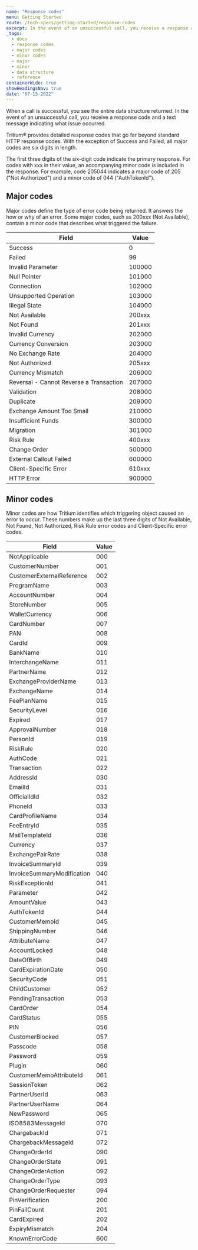```yaml
---
name: "Response codes"
menu: Getting Started
route: /tech-specs/getting-started/response-codes
excerpt: In the event of an unsuccessful call, you receive a response code and a text message indicating what issue occurred.
_tags:
  - docs
  - response codes
  - major codes
  - minor codes 
  - major
  - minor
  - data structure
  - reference
containerWide: true
showHeadingsNav: true
date: "07-15-2022"
---
```


When a call is successful, you see the entire data structure returned. In the event of an unsuccessful call, you receive a response code and a text message indicating what issue occurred.

Tritium® provides detailed response codes that go far beyond standard HTTP response codes. With the exception of Success and Failed, all major codes are six digits in length.

The first three digits of the six-digit code indicate the primary response. For codes with xxx in their value, an accompanying minor code is included in the response. For example, code 205044 indicates a major code of 205 ("Not Authorized") and a minor code of 044 ("AuthTokenId"). 

## Major codes

Major codes define the type of error code being returned. It answers the how or why of an error. Some major codes, such as 200xxx (Not Available), contain a minor code that describes what triggered the failure.

| Field |	Value |
| -- | -- |
| Success |	0 |
| Failed |	99 |
| Invalid Parameter |	100000 |
| Null Pointer |	101000 |
| Connection |	102000 |
| Unsupported Operation |	103000 |
| Illegal State |	104000 |
| Not Available |	200xxx |
| Not Found |	201xxx |
| Invalid Currency |	202000 |
| Currency Conversion |	203000 |
| No Exchange Rate |	204000 |
| Not Authorized |	205xxx |
| Currency Mismatch |	206000 |
| Reversal - Cannot Reverse a Transaction |	207000 |
| Validation |	208000 |
| Duplicate |	209000 |
| Exchange Amount Too Small |	210000 |
| Insufficient Funds |	300000 |
| Migration | 301000 |
| Risk Rule |	400xxx |
| Change Order |	500000 |
| External Callout Failed |	600000 |
| Client-Specific Error |	610xxx |
| HTTP Error | 900000 | 

## Minor codes

Minor codes are how Tritium identifies which triggering object caused an error to occur. These numbers make up the last three digits of Not Available, Not Found, Not Authorized, Risk Rule error codes and Client-Specific error codes. 

|Field | Value |
| -- | -- |
| NotApplicable |	000 |
| CustomerNumber |	001 |
| CustomerExternalReference |	002 |
| ProgramName |	003 |
| AccountNumber |	004 |
| StoreNumber |	005 |
| WalletCurrency |	006 |
| CardNumber |	007 |
| PAN |	008 |
| CardId |	009 |
| BankName |	010 |
| InterchangeName |	011 |
| PartnerName |	012 |
| ExchangeProviderName |	013 |
| ExchangeName |	014 |
| FeePlanName |	015 |
| SecurityLevel |	016 |
| Expired |	017 |
| ApprovalNumber |	018 |
| PersonId |	019 |
| RiskRule |	020 |
| AuthCode |	021 |
| Transaction |	022 |
| AddressId |	030 |
| EmailId |	031 |
| OfficialIdId |	032 |
| PhoneId |	033 |
| CardProfileName |	034 |
| FeeEntryId |	035 |
| MailTemplateId |	036 |
| Currency |	037 |
| ExchangePairRate |	038 |
| InvoiceSummaryId |	039 |
| InvoiceSummaryModification |	040 |
| RiskExceptionId |	041 |
| Parameter |	042 |
| AmountValue |	043 |
| AuthTokenId |	044 |
| CustomerMemoId |	045 |
| ShippingNumber |	046 |
| AttributeName |	047 |
| AccountLocked |	048 |
| DateOfBirth |	049 |
| CardExpirationDate |	050 |
| SecurityCode |	051 |
| ChildCustomer |	052 |
| PendingTransaction |	053 |
| CardOrder |	054 |
| CardStatus |	055 |
| PIN |	056 |
| CustomerBlocked |	057 |
| Passcode |	058 |
| Password |	059 |
| Plugin |	060 |
| CustomerMemoAttributeId |	061 |
| SessionToken |	062 |
| PartnerUserId |	063 |
| PartnerUserName |	064 |
| NewPassword |	065 |
| ISO8583MessageId |	070 |
| ChargebackId |	071 |
| ChargebackMessageId |	072 |
| ChangeOrderId |	090 |
| ChangeOrderState |	091 |
| ChangeOrderAction |	092 |
| ChangeOrderType |	093 |
| ChangeOrderRequester |	094 |
| PinVerification |	200 |
| PinFailCount |	201 |
| CardExpired |	202 |
| ExpiryMismatch |	204 |
| KnownErrorCode |	600 |
